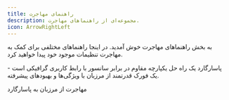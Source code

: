 ```yaml
---
title: راهنمای مهاجرت
description: مجموعه‌ای از راهنماهای مهاجرت.
icon: ArrowRightLeft
---
```


به بخش راهنماهای مهاجرت خوش آمدید. در اینجا راهنماهای مختلفی برای کمک به مهاجرت تنظیمات موجود خود پیدا خواهید کرد.

پاسارگارد یک راه حل یکپارچه مقاوم در برابر سانسور با رابط کاربری گرافیکی است - یک فورک قدرتمند از مرزبان با ویژگی‌ها و بهبودهای پیشرفته.

<Cards>
  <Card title="مرزبان" href="/docs/migration/marzban">
    مهاجرت از مرزبان به پاسارگارد
  </Card>
</Cards>
